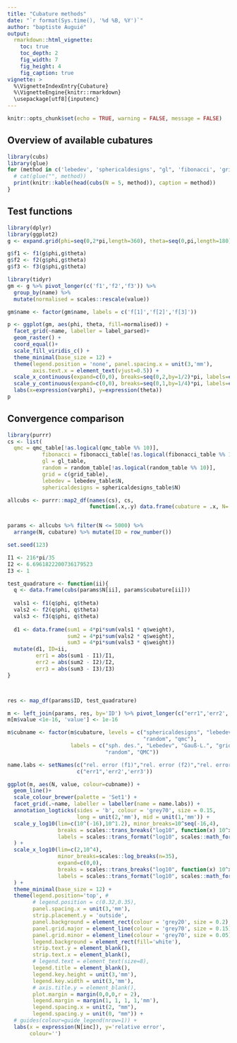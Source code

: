 ```yaml
---
title: "Cubature methods"
date: "`r format(Sys.time(), '%d %B, %Y')`"
author: "baptiste Auguié"
output:
  rmarkdown::html_vignette:
    toc: true
    toc_depth: 2
    fig_width: 7
    fig_height: 4
    fig_caption: true
vignette: >
  %\VignetteIndexEntry{Cubature}
  %\VignetteEngine{knitr::rmarkdown}
  \usepackage[utf8]{inputenc}
---
```



```r
knitr::opts_chunk$set(echo = TRUE, warning = FALSE, message = FALSE)
```

## Overview of available cubatures

```r
library(cubs)
library(glue)
for (method in c('lebedev', 'sphericaldesigns', "gl", 'fibonacci', 'grid', "qmc", "random")){
  # cat(glue("", method))
  print(knitr::kable(head(cubs(N = 5, method)), caption = method))
}
```

## Test functions

```r
library(dplyr)
library(ggplot2)
g <- expand.grid(phi=seq(0,2*pi,length=360), theta=seq(0,pi,length=180))

g$f1 <- f1(g$phi,g$theta)
g$f2 <- f2(g$phi,g$theta)
g$f3 <- f3(g$phi,g$theta)

library(tidyr)
gm <- g %>% pivot_longer(c('f1','f2','f3')) %>% 
  group_by(name) %>% 
  mutate(normalised = scales::rescale(value))

gm$name <- factor(gm$name, labels = c('f[1]','f[2]','f[3]'))

p <- ggplot(gm, aes(phi, theta, fill=normalised)) +
  facet_grid(~name, labeller = label_parsed)+
  geom_raster() +
  coord_equal()+
  scale_fill_viridis_c() +
  theme_minimal(base_size = 12) +
  theme(legend.position = 'none', panel.spacing.x = unit(3,'mm'),
        axis.text.x = element_text(vjust=0.5)) +
  scale_x_continuous(expand=c(0,0), breaks=seq(0,2,by=1/2)*pi, labels=expression(0,pi/2,pi,3*pi/2,2*pi)) +
  scale_y_continuous(expand=c(0,0), breaks=seq(0,1,by=1/4)*pi, labels=expression(0,pi/4,pi/2,3*pi/4,pi)) +
  labs(x=expression(varphi), y=expression(theta))
p
```

## Convergence comparison


```r
library(purrr)
cs <- list(
  qmc = qmc_table[!as.logical(qmc_table %% 10)],
           fibonacci = fibonacci_table[!as.logical(fibonacci_table %% 10)],
           gl = gl_table,
           random = random_table[!as.logical(random_table %% 10)],
           grid = c(grid_table),
           lebedev = lebedev_table$N,
           sphericaldesigns = sphericaldesigns_table$N)

allcubs <- purrr::map2_df(names(cs), cs, 
                          function(.x,.y) data.frame(cubature = .x, N=.y, stringsAsFactors = FALSE))


params <- allcubs %>% filter(N <= 5000) %>% 
  arrange(N, cubature) %>% mutate(ID = row_number())

```

```r
set.seed(123)

I1 <- 216*pi/35
I2 <- 6.6961822200736179523
I3 <- 1

test_quadrature <- function(ii){  
  q <- data.frame(cubs(params$N[ii], params$cubature[ii]))
  
  vals1 <- f1(q$phi, q$theta) 
  vals2 <- f2(q$phi, q$theta) 
  vals3 <- f3(q$phi, q$theta) 
  
  d1 <- data.frame(sum1 = 4*pi*sum(vals1 * q$weight),
                   sum2 = 4*pi*sum(vals2 * q$weight),
                   sum3 = 4*pi*sum(vals3 * q$weight))
  mutate(d1, ID=ii,
         err1 = abs(sum1 - I1)/I1,
         err2 = abs(sum2 - I2)/I2,
         err3 = abs(sum3 - I3)/I3)
}



res <- map_df(params$ID, test_quadrature)

m <- left_join(params, res, by='ID') %>% pivot_longer(c("err1",'err2','err3'))
m[m$value <1e-16, 'value'] <- 1e-16

m$cubname <- factor(m$cubature, levels = c("sphericaldesigns", "lebedev", "gl", "grid", "fibonacci", 
                                           "random", "qmc"),
                    labels = c("sph. des.", "Lebedev", "Gauß-L.", "grid", "Fibonacci", 
                               "random", "QMC"))

name.labs <- setNames(c("rel. error (f1)","rel. error (f2)","rel. error (f3)"), 
                      c("err1",'err2','err3'))

ggplot(m, aes(N, value, colour=cubname)) +
  geom_line()+
  scale_colour_brewer(palette = 'Set1') +
  facet_grid(.~name, labeller = labeller(name = name.labs)) +
  annotation_logticks(sides = 'b', colour = 'grey70', size = 0.15,
                      long = unit(2,'mm'), mid = unit(1,'mm')) +
  scale_y_log10(lim=c(10^(-16),10^1.2), minor_breaks=10^seq(-16,4),
                breaks = scales::trans_breaks("log10", function(x) 10^x),
                labels = scales::trans_format("log10", scales::math_format(10^.x))
  ) +
  scale_x_log10(lim=c(2,10^4),
                minor_breaks=scales::log_breaks(n=35),
                expand=c(0,0),
                breaks = scales::trans_breaks("log10", function(x) 10^x),
                labels = scales::trans_format("log10", scales::math_format(10^.x))
  ) +
  theme_minimal(base_size = 12) +
  theme(legend.position='top', #
        # legend.position = c(0.32,0.35),
        panel.spacing.x = unit(3,'mm'),
        strip.placement.y = 'outside',
        panel.background = element_rect(colour = 'grey20', size = 0.2),
        panel.grid.major = element_line(colour = 'grey70', size = 0.15),
        panel.grid.minor = element_line(colour = 'grey70', size = 0.05),
        legend.background = element_rect(fill='white'), 
        strip.text.y = element_blank(),
        strip.text.x = element_blank(),
        # legend.text = element_text(size=8),
        legend.title = element_blank(),
        legend.key.height = unit(3,'mm'),
        legend.key.width = unit(3,'mm'),
        # axis.title.y = element_blank(),
        plot.margin = margin(0,0,0,r = 2),
        legend.margin = margin(1, 1, 1, 1,'mm'),
        legend.spacing.x = unit(2, "mm"),
        legend.spacing.y = unit(0, "mm")) +
  # guides(colour=guide_legend(nrow=1)) +
  labs(x = expression(N[inc]), y='relative error',
       colour='')
```

